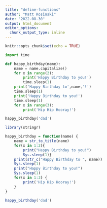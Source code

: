 ```yaml
---
title: "define-functions"
author: "Matt Rosinski"
date: "2022-08-30"
output: html_document
editor_options: 
  chunk_output_type: inline
---
```


```r
knitr::opts_chunk$set(echo = TRUE)
```

```python
import time

def happy_birthday(name):
    name = name.capitalize()
    for x in range(2):
        print('Happy Birthday to you!')
        time.sleep(1)
    print('Happy Birthday to',name,'!')
    time.sleep(1)
    print('Happy Birthday to you!')
    time.sleep(1)
    for x in range(3):
        print('Hip Hip Hooray!')

happy_birthday('dad')
```

```r
library(stringr)

happy_birthday = function(name) {
    name = str_to_title(name)
    for(x in 1:2){
        print("Happy Birthday to you!")
        Sys.sleep(1)}
    print(str_c("Happy Birthday to ", name))
    Sys.sleep(1)
    print("Happy Birthday to you!")
    Sys.sleep(1)
    for(x in 1:3) {
        print('Hip Hip Hooray!')
    }
}

happy_birthday('dad')
```

